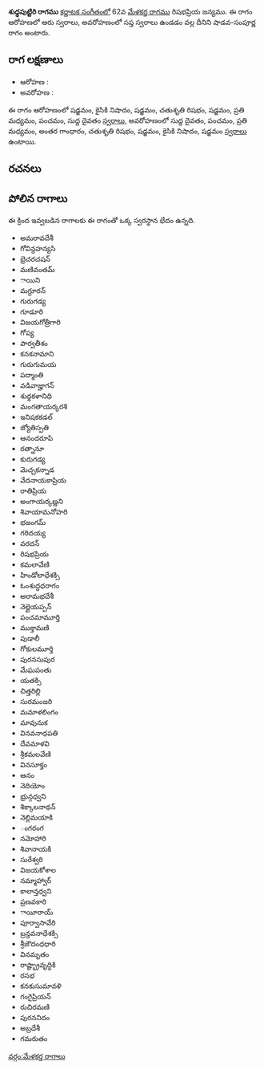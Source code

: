 {{Infobox ragam
	| name          	= శుధ్ధపుట్టిరి
	| synonym	    	= 
	| mela          	= 
	| chakra        	= 
	| janaka        	= 
	| type          	= శాడవ-సంపూర్ణ
	| arohanam      	= {{svaraC|S|N2|S|R2|S|M2|P|D1}} 
	| avarohanam    	= {{svaraC|D1|P|M2|G3|R2|S|N2|S}}
	| jeeva         	=
	| chhaya        	=
	| nyasa         	=
	| vishesha      	= 
	| equivalent  		= 
}}
{{కర్ణాటక సంగీత రాగాలు}}
'''శుధ్ధపుట్టిరి రాగము''' [[కర్ణాటక సంగీతం]]లో 62వ [[మేళకర్త రాగము]] రిషభప్రియ జన్యము.  ఈ రాగం ఆరోహణలో ఆరు స్వరాలు, అవరోహణంలో సప్త స్వరాలు ఉండడం వల్ల దీనిని షాడవ-సంపూర్ణ రాగం అంటారు.


==రాగ లక్షణాలు==


* ఆరోహణ : {{svaraC|S|N2|S|R2|S|M2|P|D1}} 
* అవరోహణ : {{svaraC|D1|P|M2|G3|R2|S|N2|S}}

ఈ రాగం ఆరోహణంలో షడ్జమం, కైసికి నిషాదం, షడ్జమం, చతుశృతి రిషభం, షడ్జమం, ప్రతి మధ్యమం, పంచమం, సుద్ద దైవతం [[స్వరాలు]], అవరోహణంలో సుద్ద దైవతం, పంచమం, ప్రతి మధ్యమం, అంతర గాంధారం, చతుశృతి రిషభం, షడ్జమం, కైసికి నిషాదం, షడ్జమం [[స్వరాలు]] ఉంటాయి.

==రచనలు==



==పోలిన రాగాలు==
ఈ క్రింద ఇవ్వబడిన రాగాలకు ఈ రాగంతో ఒక్క స్వరస్థాన భేదం ఉన్నది.
* అమరావదేశీ
* గోవిన్దహన్యసి
* భ్రెచరచషన్
* మణివంతమ్
* ాయిని
* మగ్దూరన్
* గురుగడ్య
* గూడూరి
* విజయగోత్రీగారి
* గోప్య
* పార్వతీశం
* కనకనామాని
* గురుగుమయ
* పద్మాంతి
* వడివాజ్హాగన్
* శుధ్ధకళానిధి
* మంగతాయర్కరశి
* ఇనిషకకడల్
* జ్యోతిస్పతి
* ఆనందరూపి
* రత్నానూ
* కురుగడ్య
* మెచ్చకన్నాడ
* వేదనాయకాప్రియ
* రాతిప్రియ
* అంగాయర్కణ్ణని
* శివాయామనోహరి
* భజంగమ్
* గరిదయ్య
* వరదన్
* రిషభప్రియ
* కమలావేణి
* హిండోలాధేశక్సి
* ఓంశుద్ధధరాగం
* అరామభదేశీ
* నెల్లైయప్పన్
* పంచమామూర్తి
* ముక్తామణి
* పుడాలీ
* గోకులమూర్తి
* పురనసుపుర
* మేఘపంతు
* యతక్సి
* చిత్తరిల్లి
* సురమంజరి
* మమాళలింగం
* మావునుక
* వినవనాధపతి
* దేవమాళవి
* శ్రీకమలవేణి
* వినసూక్తం
* ఆనం
* నెదియోం
* భ్రున్గధ్వని
* శిక్కాలనాథన్
* నెల్లిమయాకి
* ంగరంగ
* నమోహారి
* శివానాయకి
* సురేశ్వరి
* విజయకోశాల
* నమ్మాహ్వార్
* కాలాన్తధ్వని
* ప్రణవకారి
* ాయీరాయ్
* పూర్వాసావేరి
* బ్రన్దవనాధేశక్సి
* శ్రీజౌదంధధారి
* వినమృతం
* రాష్ట్భ్రావృద్ధికి
* రసభ
* కనకుసుమావళి
* గంగైప్రియన్
* రుచిరమణి
* పురననిదం
* అబ్రదేశీ
* గమరుతం



[[వర్గం:మేళకర్త రాగాలు]]